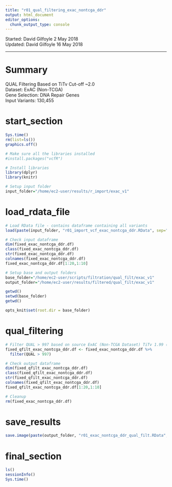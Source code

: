 ```yaml
---
title: "r01_qual_filtering_exac_nontcga_ddr"
output: html_document
editor_options: 
  chunk_output_type: console
---
```


Started: David Gilfoyle 2 May 2018  
Updated: David Gilfoyle 16 May 2018

---

# Summary

QUAL Filtering Based on TiTv Cut-off ~2.0  
Dataset: ExAC (Non-TCGA)  
Gene Selection: DNA Repair Genes  
Input Variants: 130,455

# start_section

```r

Sys.time()
rm(list=ls())
graphics.off()

# Make sure all the libraries installed 
#install.packages("vcfR")

# Install libraries
library(dplyr)
library(knitr)

# Setup input folder
input_folder="/home/ec2-user/results/r_import/exac_v1"

```

# load_rdata_file

```r

# Load RData file - contains dataframe containing all variants
load(paste(input_folder, "r01_import_vcf_exac_nontcga_ddr.RData", sep="/"))

# Check input dataframe
dim(fixed_exac_nontcga_ddr.df)
class(fixed_exac_nontcga_ddr.df)
str(fixed_exac_nontcga_ddr.df)
colnames(fixed_exac_nontcga_ddr.df)
fixed_exac_nontcga_ddr.df[1:20,1:10]

# Setup base and output folders
base_folder="/home/ec2-user/scripts/filtration/qual_filt/exac_v1"
output_folder="/home/ec2-user/results/filtered/qual_filt/exac_v1"

getwd()
setwd(base_folder)
getwd()

opts_knit$set(root.dir = base_folder)

```

# qual_filtering

```r

# Filter QUAL > 997 based on source ExAC (Non-TCGA Dataset) TiTv 1.99 (as determined by VCFStats)
fixed_qfilt_exac_nontcga_ddr.df <- fixed_exac_nontcga_ddr.df %>% 
  filter(QUAL > 997)

# Check output dataframe
dim(fixed_qfilt_exac_nontcga_ddr.df)
class(fixed_qfilt_exac_nontcga_ddr.df)
str(fixed_qfilt_exac_nontcga_ddr.df)
colnames(fixed_qfilt_exac_nontcga_ddr.df)
fixed_qfilt_exac_nontcga_ddr.df[1:20,1:10]

# Cleanup
rm(fixed_exac_nontcga_ddr.df)

```

# save_results

```r

save.image(paste(output_folder, "r01_exac_nontcga_ddr_qual_filt.RData", sep="/"))

```

# final_section

```r

ls()
sessionInfo()
Sys.time()

```
